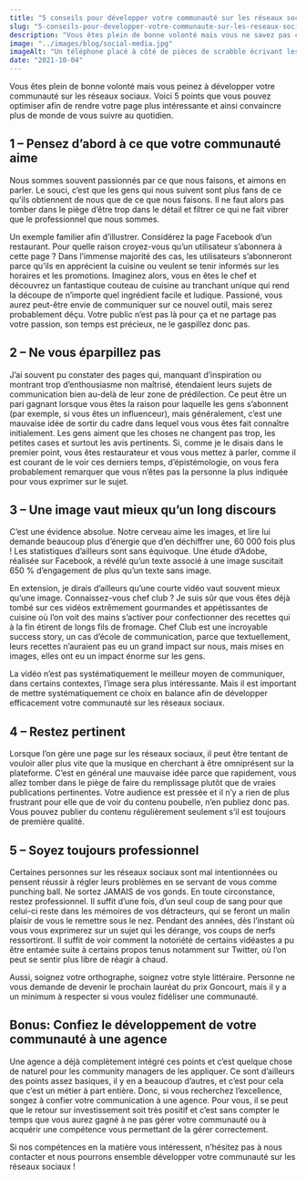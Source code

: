 ```yaml
---
title: "5 conseils pour développer votre communauté sur les réseaux sociaux"
slug: "5-conseils-pour-developper-votre-communaute-sur-les-reseaux-sociaux"
description: "Vous êtes plein de bonne volonté mais vous ne savez pas comment vous y prendre pour développer votre communauté sur les réseaux sociaux ? Voici 5 conseils pour vous aider à vous lancer !"
image: "../images/blog/social-media.jpg"
imageAlt: "Un téléphone placé à côté de pièces de scrabble écrivant les mots social media"
date: "2021-10-04"
---
```


Vous êtes plein de bonne volonté mais vous peinez à développer votre communauté sur les réseaux sociaux. Voici 5 points que vous pouvez optimiser afin de rendre votre page plus intéressante et ainsi convaincre plus de monde de vous suivre au quotidien.

## 1 – Pensez d’abord à ce que votre communauté aime

Nous sommes souvent passionnés par ce que nous faisons, et aimons en parler. Le souci, c’est que les gens qui nous suivent sont plus fans de ce qu’ils obtiennent de nous que de ce que nous faisons. Il ne faut alors pas tomber dans le piège d’être trop dans le détail et filtrer ce qui ne fait vibrer que le professionnel que nous sommes.

Un exemple familier afin d’illustrer. Considérez la page Facebook d’un restaurant. Pour quelle raison croyez-vous qu’un utilisateur s’abonnera à cette page ? Dans l’immense majorité des cas, les utilisateurs s’abonneront parce qu’ils en apprécient la cuisine ou veulent se tenir informés sur les horaires et les promotions. Imaginez alors, vous en êtes le chef et découvrez un fantastique couteau de cuisine au tranchant unique qui rend la découpe de n’importe quel ingrédient facile et ludique. Passioné, vous aurez peut-être envie de communiquer sur ce nouvel outil, mais serez probablement déçu. Votre public n’est pas là pour ça et ne partage pas votre passion, son temps est précieux, ne le gaspillez donc pas.

## 2 – Ne vous éparpillez pas

J’ai souvent pu constater des pages qui, manquant d’inspiration ou montrant trop d’enthousiasme non maîtrisé, étendaient leurs sujets de communication bien au-delà de leur zone de prédilection. Ce peut être un pari gagnant lorsque vous êtes la raison pour laquelle les gens s’abonnent (par exemple, si vous êtes un influenceur), mais généralement, c’est une mauvaise idée de sortir du cadre dans lequel vous vous êtes fait connaître initialement. Les gens aiment que les choses ne changent pas trop, les petites cases et surtout les avis pertinents. Si, comme je le disais dans le premier point, vous êtes restaurateur et vous vous mettez à parler, comme il est courant de le voir ces derniers temps, d’épistémologie, on vous fera probablement remarquer que vous n’êtes pas la personne la plus indiquée pour vous exprimer sur le sujet.

## 3 – Une image vaut mieux qu’un long discours

C’est une évidence absolue. Notre cerveau aime les images, et lire lui demande beaucoup plus d’énergie que d’en déchiffrer une, 60 000 fois plus ! Les statistiques d’ailleurs sont sans équivoque. Une étude d’Adobe, réalisée sur Facebook, a révélé qu’un texte associé à une image suscitait 650 % d’engagement de plus qu’un texte sans image.

En extension, je dirais d’ailleurs qu’une courte vidéo vaut souvent mieux qu’une image. Connaissez-vous chef club ? Je suis sûr que vous êtes déjà tombé sur ces vidéos extrêmement gourmandes et appétissantes de cuisine où l’on voit des mains s’activer pour confectionner des recettes qui à la fin étirent de longs fils de fromage. Chef Club est une incroyable success story, un cas d’école de communication, parce que textuellement, leurs recettes n’auraient pas eu un grand impact sur nous, mais mises en images, elles ont eu un impact énorme sur les gens.

La vidéo n’est pas systématiquement le meilleur moyen de communiquer, dans certains contextes, l’image sera plus intéressante. Mais il est important de mettre systématiquement ce choix en balance afin de développer efficacement votre communauté sur les réseaux sociaux.

## 4 – Restez pertinent

Lorsque l’on gère une page sur les réseaux sociaux, il peut être tentant de vouloir aller plus vite que la musique en cherchant à être omniprésent sur la plateforme. C’est en général une mauvaise idée parce que rapidement, vous allez tomber dans le piège de faire du remplissage plutôt que de vraies publications pertinentes. Votre audience est pressée et il n’y a rien de plus frustrant pour elle que de voir du contenu poubelle, n’en publiez donc pas. Vous pouvez publier du contenu régulièrement seulement s’il est toujours de première qualité.

## 5 – Soyez toujours professionnel

Certaines personnes sur les réseaux sociaux sont mal intentionnées ou pensent réussir à régler leurs problèmes en se servant de vous comme punching ball. Ne sortez JAMAIS de vos gonds. En toute circonstance, restez professionnel. Il suffit d’une fois, d’un seul coup de sang pour que celui-ci reste dans les mémoires de vos détracteurs, qui se feront un malin plaisir de vous le remettre sous le nez. Pendant des années, dès l’instant où vous vous exprimerez sur un sujet qui les dérange, vos coups de nerfs ressortiront. Il suffit de voir comment la notoriété de certains vidéastes a pu être entamée suite à certains propos tenus notamment sur Twitter, où l’on peut se sentir plus libre de réagir à chaud.

Aussi, soignez votre orthographe, soignez votre style littéraire. Personne ne vous demande de devenir le prochain lauréat du prix Goncourt, mais il y a un minimum à respecter si vous voulez fidéliser une communauté.

## Bonus: Confiez le développement de votre communauté à une agence

Une agence a déjà complètement intégré ces points et c’est quelque chose de naturel pour les community managers de les appliquer. Ce sont d’ailleurs des points assez basiques, il y en a beaucoup d’autres, et c’est pour cela que c’est un métier à part entière. Donc, si vous recherchez l’excellence, songez à confier votre communication à une agence. Pour vous, il se peut que le retour sur investissement soit très positif et c’est sans compter le temps que vous aurez gagné à ne pas gérer votre communauté ou à acquérir une compétence vous permettant de la gérer correctement.

Si nos compétences en la matière vous intéressent, n’hésitez pas à nous contacter et nous pourrons ensemble développer votre communauté sur les réseaux sociaux !
